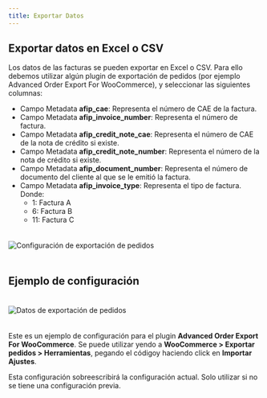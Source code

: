 ```yaml
---
title: Exportar Datos
---
```



## Exportar datos en Excel o CSV

Los datos de las facturas se pueden exportar en Excel o CSV. Para ello debemos utilizar algún plugin de exportación de pedidos (por ejemplo Advanced Order Export For WooCommerce), y seleccionar las siguientes columnas:

- Campo Metadata **afip_cae**: Representa el número de CAE de la factura.
- Campo Metadata **afip_invoice_number**: Representa el número de factura.
- Campo Metadata **afip_credit_note_cae**: Representa el número de CAE de la nota de crédito si existe.
- Campo Metadata **afip_credit_note_number**: Representa el número de la nota de crédito si existe.
- Campo Metadata **afip_document_number**: Representa el número de documento del cliente al que se le emitió la factura.
- Campo Metadata **afip_invoice_type**: Representa el tipo de factura. Donde:
    - 1: Factura A
    - 6: Factura B
    - 11: Factura C

<Image src={Configuration} style="margin:20px auto" alt="Configuración de exportación de pedidos" />

## Ejemplo de configuración

<Image src={Data} style="margin:20px auto" alt="Datos de exportación de pedidos" />

Este es un ejemplo de configuración para el plugin **Advanced Order Export For WooCommerce**. Se puede utilizar yendo a **WooCommerce > Exportar pedidos > Herramientas**, pegando el códigoy haciendo click en **Importar Ajustes**.

<Aside type="caution">Esta configuración sobreescribirá la configuración actual. Solo utilizar si no se tiene una configuración previa.</Aside>

<Code lang="json" code='{
    "now": {
        "version": "2.0",
        "mode": "now",
        "title": "",
        "skip_empty_file": true,
        "log_results": false,
        "from_status": [],
        "to_status": [],
        "change_order_status_to": "",
        "statuses": [
            "wc-pending",
            "wc-processing",
            "wc-on-hold",
            "wc-completed"
        ],
        "from_date": "",
        "to_date": "",
        "sub_start_from_date": "",
        "sub_start_to_date": "",
        "sub_end_from_date": "",
        "sub_end_to_date": "",
        "sub_next_paym_from_date": "",
        "sub_next_paym_to_date": "",
        "from_order_id": "",
        "to_order_id": "",
        "shipping_locations": [],
        "shipping_methods": [],
        "item_names": [],
        "item_metadata": [],
        "user_roles": [],
        "user_names": [],
        "user_custom_fields": [],
        "billing_locations": [],
        "payment_methods": [],
        "any_coupon_used": "0",
        "coupons": [],
        "order_custom_fields": [],
        "product_categories": [],
        "product_vendors": [],
        "products": [],
        "product_sku": "",
        "exclude_products": [],
        "product_taxonomies": [],
        "product_custom_fields": [],
        "product_attributes": [],
        "product_itemmeta": [],
        "format": "CSV",
        "format_xls_use_xls_format": "0",
        "format_xls_sheet_name": "Pedidos",
        "format_xls_display_column_names": "1",
        "format_xls_auto_width": "1",
        "format_xls_auto_height": "1",
        "format_xls_direction_rtl": "0",
        "format_xls_force_general_format": "0",
        "format_xls_remove_emojis": "0",
        "format_xls_row_images_width": "50",
        "format_xls_row_images_height": "50",
        "format_csv_enclosure": "\"",
        "format_csv_delimiter": ",",
        "format_csv_linebreak": "\\r\\n",
        "format_csv_display_column_names": "1",
        "format_csv_add_utf8_bom": "0",
        "format_csv_item_rows_start_from_new_line": "0",
        "format_csv_encoding": "UTF-8",
        "format_csv_delete_linebreaks": "0",
        "format_csv_remove_linebreaks": "0",
        "format_csv_force_quotes": "0",
        "format_tsv_linebreak": "\\r\\n",
        "format_tsv_display_column_names": "1",
        "format_tsv_add_utf8_bom": "0",
        "format_tsv_item_rows_start_from_new_line": "0",
        "format_tsv_encoding": "UTF-8",
        "format_xml_root_tag": "Orders",
        "format_xml_order_tag": "Order",
        "format_xml_product_tag": "Product",
        "format_xml_coupon_tag": "Coupon",
        "format_xml_prepend_raw_xml": "",
        "format_xml_append_raw_xml": "",
        "format_xml_self_closing_tags": "1",
        "format_xml_preview_format": "0",
        "format_json_start_tag": "[",
        "format_json_end_tag": "]",
        "format_json_unescaped_slashes": 0,
        "format_json_numeric_check": 0,
        "format_json_encode_unicode": 0,
        "format_pdf_display_column_names": "1",
        "format_pdf_repeat_header": "1",
        "format_pdf_direction_rtl": 0,
        "format_pdf_orientation": "L",
        "format_pdf_page_size": "A4",
        "format_pdf_font_size": "8",
        "format_pdf_header_text": "",
        "format_pdf_footer_text": "",
        "format_pdf_pagination": "C",
        "format_pdf_fit_page_width": "0",
        "format_pdf_cols_width": "25",
        "format_pdf_cols_align": "L",
        "format_pdf_cols_vertical_align": "T",
        "format_pdf_page_header_text_color": "#000000",
        "format_pdf_page_footer_text_color": "#000000",
        "format_pdf_table_header_text_color": "#000000",
        "format_pdf_table_header_background_color": "#FFFFFF",
        "format_pdf_table_row_text_color": "#000000",
        "format_pdf_table_row_background_color": "#FFFFFF",
        "format_pdf_logo_source_id": "0",
        "format_pdf_logo_source": "",
        "format_pdf_logo_width": "0",
        "format_pdf_logo_height": "15",
        "format_pdf_logo_align": "R",
        "format_pdf_row_images_width": "15",
        "format_pdf_row_images_height": "15",
        "format_pdf_row_images_add_link": "0",
        "format_pdf_row_dont_page_break_order_lines": "0",
        "format_html_display_column_names": "1",
        "format_html_repeat_header_last_line": "0",
        "format_html_font_size": "13",
        "format_html_header_text": "",
        "format_html_footer_text": "",
        "format_html_cols_align": "L",
        "format_html_header_text_color": "#000000",
        "format_html_footer_text_color": "#000000",
        "format_html_table_header_text_color": "#000000",
        "format_html_table_header_background_color": "#FFFFFF",
        "format_html_table_row_text_color": "#000000",
        "format_html_table_row_background_color": "#FFFFFF",
        "format_html_row_images_width": "100",
        "format_html_row_images_height": "100",
        "format_html_images_add_link": "0",
        "format_html_custom_css": "",
        "all_products_from_order": "1",
        "skip_order_having_excluded_products": "0",
        "skip_refunded_items": "0",
        "skip_suborders": "0",
        "export_refunds": "0",
        "export_matched_items": "0",
        "exclude_free_items": "0",
        "date_format": "Y-m-d",
        "time_format": "H:i",
        "sort_direction": "DESC",
        "sort": "order_id",
        "format_number_fields": "0",
        "export_all_comments": "0",
        "export_refund_notes": "0",
        "strip_tags_product_fields": "0",
        "strip_html_tags": "0",
        "round_item_tax_rate": "0",
        "cleanup_phone": "0",
        "convert_serialized_values": "0",
        "enable_debug": "0",
        "billing_details_for_shipping": "0",
        "custom_php": "0",
        "custom_php_code": "",
        "mark_exported_orders": "0",
        "export_unmarked_orders": "0",
        "summary_report_by_products": "0",
        "duplicated_fields_settings": {
            "products": {
                "repeat": "rows",
                "populate_other_columns": "1",
                "max_cols": "10",
                "group_by": "product",
                "line_delimiter": "\\n"
            },
            "coupons": {
                "repeat": "rows",
                "max_cols": "10",
                "group_by": "product",
                "line_delimiter": "\\n"
            }
        },
        "summary_report_by_customers": "0",
        "destination": {
            "zapier_export_type": "order_items"
        },
        "order_fields": [
            {
                "segment": "common",
                "key": "order_number",
                "label": "N\u00famero de pedido",
                "format": "string",
                "colname": "N\u00famero de pedido"
            },
            {
                "segment": "common",
                "key": "order_status",
                "label": "Estado del pedido",
                "format": "string",
                "colname": "Estado del pedido"
            },
            {
                "segment": "common",
                "key": "order_date",
                "label": "Fecha del pedido",
                "format": "date",
                "colname": "Fecha del pedido"
            },
            {
                "segment": "common",
                "key": "customer_note",
                "label": "Nota del cliente",
                "format": "string",
                "colname": "Nota del cliente"
            },
            {
                "segment": "billing",
                "key": "billing_first_name",
                "label": "Nombre (facturaci\u00f3n)",
                "format": "string",
                "colname": "Nombre (facturaci\u00f3n)"
            },
            {
                "segment": "billing",
                "key": "billing_last_name",
                "label": "Apellidos (facturaci\u00f3n)",
                "format": "string",
                "colname": "Apellidos (facturaci\u00f3n)"
            },
            {
                "segment": "billing",
                "key": "billing_company",
                "label": "Empresa (facturaci\u00f3n)",
                "format": "string",
                "colname": "Empresa (facturaci\u00f3n)"
            },
            {
                "segment": "billing",
                "key": "billing_address",
                "label": "Direcci\u00f3n lineas 1 y 2 (facturaci\u00f3n)",
                "format": "string",
                "colname": "Direcci\u00f3n lineas 1 y 2 (facturaci\u00f3n)"
            },
            {
                "segment": "billing",
                "key": "billing_city",
                "label": "Ciudad (facturaci\u00f3n)",
                "format": "string",
                "colname": "Ciudad (facturaci\u00f3n)"
            },
            {
                "segment": "billing",
                "key": "billing_state",
                "label": "C\u00f3digo de provincia (facturaci\u00f3n)",
                "format": "string",
                "colname": "C\u00f3digo de provincia (facturaci\u00f3n)"
            },
            {
                "segment": "billing",
                "key": "billing_postcode",
                "label": "C\u00f3digo postal (facturaci\u00f3n)",
                "format": "string",
                "colname": "C\u00f3digo postal (facturaci\u00f3n)"
            },
            {
                "segment": "billing",
                "key": "billing_country",
                "label": "C\u00f3digo del pa\u00eds (facturaci\u00f3n)",
                "format": "string",
                "colname": "C\u00f3digo del pa\u00eds (facturaci\u00f3n)"
            },
            {
                "segment": "cart",
                "key": "payment_method_title",
                "label": "T\u00edtulo del m\u00e9todo de pago",
                "format": "string",
                "colname": "T\u00edtulo del m\u00e9todo de pago"
            },
            {
                "segment": "cart",
                "key": "cart_discount",
                "label": "Importe de descuento del carrito",
                "format": "money",
                "colname": "Importe de descuento del carrito"
            },
            {
                "segment": "cart",
                "key": "cart_discount_inc_tax",
                "label": "Cantidad de descuento en el carrito (impuestos incluidos)",
                "format": "money",
                "colname": "Cantidad de descuento en el carrito (impuestos incluidos)"
            },
            {
                "segment": "cart",
                "key": "order_subtotal",
                "label": "Importe de subtotal del pedido",
                "format": "money",
                "colname": "Importe de subtotal del pedido"
            },
            {
                "segment": "ship_calc",
                "key": "shipping_method_title",
                "label": "T\u00edtulo del m\u00e9todo de env\u00edo",
                "format": "string",
                "colname": "T\u00edtulo del m\u00e9todo de env\u00edo"
            },
            {
                "segment": "ship_calc",
                "key": "order_shipping",
                "label": "Importe de env\u00edo del pedido",
                "format": "money",
                "colname": "Importe de env\u00edo del pedido"
            },
            {
                "segment": "totals",
                "key": "order_refund",
                "label": "Importe reembolsado del pedido",
                "format": "money",
                "colname": "Importe reembolsado del pedido"
            },
            {
                "segment": "totals",
                "key": "order_total",
                "label": "Importe total del pedido",
                "format": "money",
                "colname": "Importe total del pedido"
            },
            {
                "segment": "totals",
                "key": "order_total_tax",
                "label": "Importe total de impuestos del pedido",
                "format": "money",
                "colname": "Importe total de impuestos del pedido"
            },
            {
                "segment": "products",
                "key": "products",
                "colname": "Productos",
                "label": "Productos",
                "format": "undefined"
            },
            {
                "segment": "products",
                "key": "plain_products_sku",
                "label": "SKU",
                "format": "string",
                "colname": "SKU"
            },
            {
                "segment": "products",
                "key": "plain_products_line_id",
                "label": "Art\u00edculo #",
                "format": "number",
                "colname": "Art\u00edculo #"
            },
            {
                "segment": "products",
                "key": "plain_products_name",
                "label": "Nombre del art\u00edculo",
                "format": "string",
                "colname": "Nombre del art\u00edculo"
            },
            {
                "segment": "products",
                "key": "plain_products_qty_minus_refund",
                "label": "Cantidad (- reembolso)",
                "format": "number",
                "colname": "Cantidad (- reembolso)"
            },
            {
                "segment": "products",
                "key": "plain_products_item_price",
                "label": "Coste de art\u00edculo",
                "format": "money",
                "colname": "Coste de art\u00edculo"
            },
            {
                "segment": "coupons",
                "key": "coupons",
                "colname": "Cupones",
                "label": "Cupones",
                "format": "undefined"
            },
            {
                "segment": "coupons",
                "key": "plain_coupons_code",
                "label": "C\u00f3digo de cup\u00f3n",
                "format": "string",
                "colname": "C\u00f3digo de cup\u00f3n"
            },
            {
                "segment": "coupons",
                "key": "plain_coupons_discount_amount",
                "label": "Importe de descuento",
                "format": "money",
                "colname": "Importe de descuento"
            },
            {
                "segment": "misc",
                "key": "plain_orders_afip_cae",
                "label": "afip_cae",
                "format": "",
                "colname": "ARCA - N\u00famero CAE de factura"
            },
            {
                "segment": "misc",
                "key": "plain_orders_afip_invoice_number",
                "label": "afip_invoice_number",
                "format": "",
                "colname": "ARCA - N\u00famero de factura"
            },
            {
                "segment": "misc",
                "key": "plain_orders_afip_credit_note_cae",
                "label": "afip_credit_note_cae",
                "format": "",
                "colname": "ARCA - N\u00famero CAE de nota de cr\u00e9dito"
            },
            {
                "segment": "misc",
                "key": "plain_orders_afip_credit_note_number",
                "label": "afip_credit_note_number",
                "format": "",
                "colname": "ARCA - N\u00famero de nota de cr\u00e9dito"
            },
            {
                "segment": "misc",
                "key": "plain_orders_afip_document_number",
                "label": "afip_document_number",
                "format": "",
                "colname": "ARCA - N\u00famero de documento facturado"
            },
            {
                "segment": "misc",
                "key": "plain_orders_afip_invoice_type",
                "label": "afip_invoice_type",
                "format": "",
                "colname": "ARCA - Tipo de factura"
            }
        ],
        "order_product_fields": [
            {
                "label": "SKU",
                "format": "string",
                "colname": "SKU",
                "default": 1,
                "key": "sku"
            },
            {
                "label": "Art\u00edculo #",
                "format": "number",
                "colname": "Art\u00edculo #",
                "default": 1,
                "key": "line_id"
            },
            {
                "label": "Nombre del art\u00edculo",
                "format": "string",
                "colname": "Nombre del art\u00edculo",
                "default": 1,
                "key": "name"
            },
            {
                "label": "Cantidad (- reembolso)",
                "format": "number",
                "colname": "Cantidad (- reembolso)",
                "default": 1,
                "key": "qty_minus_refund"
            },
            {
                "label": "Coste de art\u00edculo",
                "format": "money",
                "colname": "Coste de art\u00edculo",
                "default": 1,
                "key": "item_price"
            }
        ],
        "order_coupon_fields": [
            {
                "label": "C\u00f3digo de cup\u00f3n",
                "format": "string",
                "colname": "C\u00f3digo de cup\u00f3n",
                "default": 1,
                "key": "code"
            },
            {
                "label": "Importe de descuento",
                "format": "money",
                "colname": "Importe de descuento",
                "default": 1,
                "key": "discount_amount"
            },
            {
                "label": "Importe de impuestos del descuento",
                "format": "money",
                "colname": "Importe de impuestos del descuento",
                "default": 1,
                "key": "discount_amount_tax"
            }
        ],
        "id": 0,
        "post_type": "shop_order",
        "export_rule_field": "date",
        "export_filename": "orders-%y-%m-%d-%h-%i-%s.csv",
        "display_summary_row": "0",
        "summary_row_title": "Total"
    },
    "profiles": [],
    "cron": [],
    "order-action": []
}' />